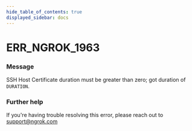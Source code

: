 ```yaml
---
hide_table_of_contents: true
displayed_sidebar: docs
---
```



# ERR_NGROK_1963

### Message
SSH Host Certificate duration must be greater than zero; got duration of `DURATION`.

<ErrorDetails error='err_ngrok_1963' />


### Further help
If you're having trouble resolving this error, please reach out to [support@ngrok.com](mailto:support@ngrok.com?subject=Help%20with%20ERR_NGROK_1963)

